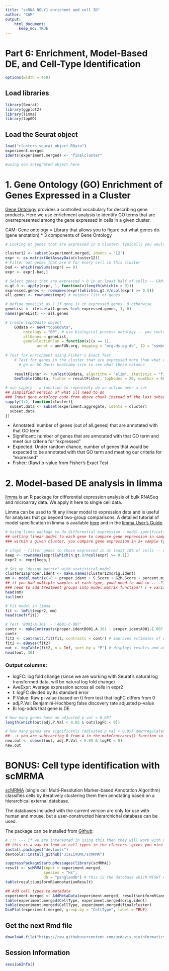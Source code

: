 ```yaml
---
title: "scRNA NGLY1 enrichent and cell ID"
author: "CAM"
output:
    html_document:
      keep_md: TRUE
---
```


# Part 6: Enrichment, Model-Based DE, and Cell-Type Identification

```r
options(width = 450)
```

## Load libraries
```r
library(Seurat)
library(ggplot2)
library(limma)
library(topGO)
```

## Load the Seurat object
```r
load("clusters_seurat_object.RData")
experiment.merged
Idents(experiment.merged) <- "finalcluster" 

#using non integrated object here 
```

# 1. Gene Ontology (GO) Enrichment of Genes Expressed in a Cluster
[Gene Ontology](http://geneontology.org/docs/ontology-documentation/) provides a controlled vocabulary for describing gene products.  Here we use enrichment analysis to identify GO terms that are overrepresented among the gene expressed in cells in a given cluster. 

CAM: 
Gene ontology = Library that allows you to figure out what genes do. (gene anotation)
* 3 components of Gene Ontology


```r
# Looking at genes that are expressed in a cluster. Typically you would do this to all clusters. Look at chunk below to see how you would do it to all clusters.

cluster12 <- subset(experiment.merged, idents = '12')
expr <- as.matrix(GetAssayData(cluster12))
# Filter out genes that are 0 for every cell in this cluster
bad <- which(rowSums(expr) == 0)
expr <- expr[-bad,]

# Select genes that are expressed > 0 in at least half of cells -- CAM: this is an arbitrary cut off. 
n.gt.0 <- apply(expr, 1, function(x)length(which(x > 0)))
expressed.genes <- rownames(expr)[which(n.gt.0/ncol(expr) >= 0.5)]
all.genes <- rownames(expr) # outputs list of genes

# define geneList as 1 if gene is in expressed.genes, 0 otherwise
geneList <- ifelse(all.genes %in% expressed.genes, 1, 0)
names(geneList) <- all.genes

# Create topGOdata object
	GOdata <- new("topGOdata", 
		ontology = "BP", # use biological process ontology -- you could also use molecular ontology (MO) instead. 
		allGenes = geneList,
		geneSelectionFun = function(x)(x == 1),
              annot = annFUN.org, mapping = "org.Hs.eg.db", ID = "symbol") # "mapping = "X"" is where you put a database in. This data base "org.Hs.eg.db" is for human genes, for mouse genes you need to switch to a diff database
	
# Test for enrichment using Fisher's Exact Test
	# Test for genes in the cluster that are expressed more than what could be by chance 
	  # go on UC Davis bootcamp site to see what these columns 
	
	resultFisher <- runTest(GOdata, algorithm = "elim", statistic = "fisher")
	GenTable(GOdata, Fisher = resultFisher, topNodes = 20, numChar = 60)
```


```r
# use sapply - a function to repeatedly do an action over a set
## simplified version of what ill need to do 
### Input gene ontology code from above chunk instead of the last subset.data call 
sapply(1:2, function(cluster){
  subset.data <- subset(experiment.aggregate, idents = cluster)
  subset.data
}) 

```


* Annotated: number of genes (out of all.genes) that are annotated with that GO term
* Significant: number of genes that are annotated with that GO term and meet our criteria for "expressed"
* Expected: Under random chance, number of genes that would be expected to be annotated with that GO term and meeting our criteria for "expressed"
* Fisher: (Raw) p-value from Fisher's Exact Test

# 2. Model-based DE analysis in limma 
[limma](https://bioconductor.org/packages/release/bioc/html/limma.html) is an R package for differential expression analysis of bulk RNASeq and microarray data.  We apply it here to single cell data.

Limma can be used to fit any linear model to expression data and is useful for analyses that go beyond two-group comparisons.  A detailed tutorial of model specification in limma is available [here](https://ucdavis-bioinformatics-training.github.io/2021-June-RNA-Seq-Analysis/data_analysis/DE_Analysis_mm_with_quizzes) and in the [limma User's Guide](https://www.bioconductor.org/packages/devel/bioc/vignettes/limma/inst/doc/usersguide.pdf).

```r
# Using limma package to do differential expression - model specification for limma can be challenging. 
## setting linear model to each gene to compare gene expression in samples.... 
### within a given cluster, you compare gene expression in 2+ sample types (ex. comparing gene expression in T cells in cancer vs normal)

# step1 - filter genes to those expressed in at least 10% of cells -- can lower this % but it should be >0%
keep <- rownames(expr)[which(n.gt.0/ncol(expr) >= 0.1)]
expr2 <- expr[keep,]

# Set up "design matrix" with statistical model
cluster12$proper.ident <- make.names(cluster12$orig.ident)
mm <- model.matrix(~0 + proper.ident + S.Score + G2M.Score + percent.mito + nFeature_RNA, data = cluster12[[]]) # adjusting by certain parameters here 
## if you had multiple samples of each type, youd need to add in ....??? (go to day3 video around 3pm)
### need to add treatment groups into model.matrix function!! ( + variable )
head(mm)
tail(mm)

# Fit model in limma
fit <- lmFit(expr2, mm)
head(coef(fit))

# Test 'B001-A-301' - 'A001-C-007'
contr <- makeContrasts(proper.identB001.A.301 - proper.identA001.C.007, levels = colnames(coef(fit))) # compares multiple samples
contr
fit2 <- contrasts.fit(fit, contrasts = contr) # improves estimates of errors
fit2 <- eBayes(fit2)
out <- topTable(fit2, n = Inf, sort.by = "P") # displays results and adjusts based on p values -- 
head(out, 30)
```

### Output columns:
* logFC: log fold change (since we are working with Seurat's natural log transformed data, will be natural log fold change)
* AveExpr: Average expression across all cells in expr2
* t: logFC divided by its standard error
* P.Value: Raw p-value (based on t) from test that logFC differs from 0
* adj.P.Val: Benjamini-Hochberg false discovery rate adjusted p-value
* B: log-odds that gene is DE 


```r
# How many genes have an adjusted p val < 0.05? 
length(which(out$adj.P.Val < 0.05 & out$logFC < 0))

# how many genes are significanly (adjusted p val < 0.05) downregulated from one sampple to another?? 
## --> you are subtracting B from A in the makeContrasts() function so if its negative it means its downregulated 
new.out <- subset(out, adj.P.Val < 0.05 & logFC < 0)
new.out

```






# BONUS: Cell type identification with scMRMA
[scMRMA]([https://academic.oup.com/nar/article/50/2/e7/6396893]) (single cell Multi-Resolution Marker-based Annotation Algorithm) classifies cells by iteratively clustering them then annotating based on a hierarchical external database.

The databases included with the current version are only for use with human and mouse, but a user-constructed hierarchichal database can be used. 

The package can be installed from [Github](https://github.com/JiaLiVUMC/scMRMA):

```r
# !!! --- if we are interested in using this then they will work with us offline to make it work!! (very challenging and new but reach out to them if desired)
## this is a way to look at cell types in the clusters. gives you nice table with cell type in rows and clusters in columns. you can use these results to eval existing clustering 
install.packages("devtools")
devtools::install_github("JiaLiVUMC/scMRMA")
```

```r
suppressPackageStartupMessages(library(scMRMA))
result <- scMRMA(input = experiment.merged,
                 species = "Hs",
                 db = "panglaodb") # this is the database which MIGHT need to change for the mouse data
table(result$uniformR$annotationResult)

## Add cell types to metadata
experiment.merged <- AddMetaData(experiment.merged, result$uniformR$annotationResult, col.name = "CellType")
table(experiment.merged$CellType, experiment.merged$orig.ident)
table(experiment.merged$CellType, experiment.merged$finalcluster)
DimPlot(experiment.merged, group.by = "CellType", label = TRUE)
```

## Get the next Rmd file
```r
download.file("https://raw.githubusercontent.com/ucdavis-bioinformatics-training/2022-July-Single-Cell-RNA-Seq-Analysis/main/data_analysis/scRNA_Workshop-PART7.Rmd", "scRNA_Workshop-PART7.Rmd")
```

                 
## Session Information
```r
sessionInfo()
```
